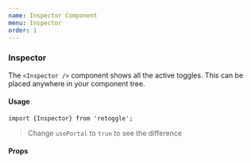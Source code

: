 ```yaml
---
name: Inspector Component
menu: Inspector
order: 1
---
```



### Inspector

The `<Inspector />` component shows all the active toggles. This can be placed anywhere in your component tree.

#### Usage

```
import {Inspector} from 'retoggle';
```

<Playground>
  <Inspector usePortal={false} />
</Playground>

> Change `usePortal` to `true` to see the difference

#### Props

<PropsTable of={Inspector} />
